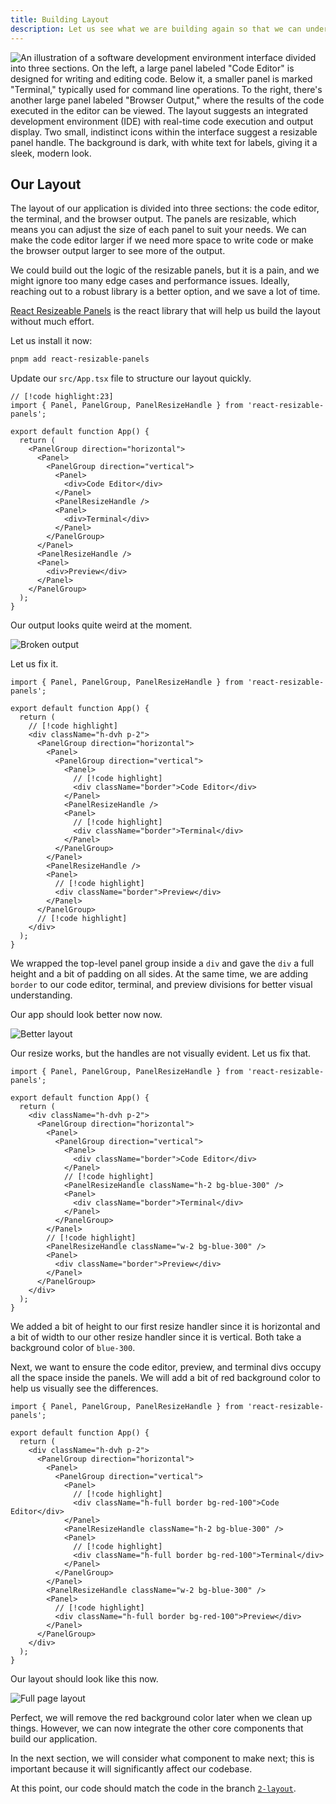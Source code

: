 ```yaml
---
title: Building Layout
description: Let us see what we are building again so that we can understand the layout of our application.
---
```


![An illustration of a software development environment interface divided into three sections. On the left, a large panel labeled "Code Editor" is designed for writing and editing code. Below it, a smaller panel is marked "Terminal," typically used for command line operations. To the right, there's another large panel labeled "Browser Output," where the results of the code executed in the editor can be viewed. The layout suggests an integrated development environment (IDE) with real-time code execution and output display. Two small, indistinct icons within the interface suggest a resizable panel handle. The background is dark, with white text for labels, giving it a sleek, modern look.](./assets/what-are-we-building.webp)

## Our Layout

The layout of our application is divided into three sections: the code editor, the terminal, and the browser output. The panels are resizable, which means you can adjust the size of each panel to suit your needs. We can make the code editor larger if we need more space to write code or make the browser output larger to see more of the output.

We could build out the logic of the resizable panels, but it is a pain, and we might ignore too many edge cases and performance issues. Ideally, reaching out to a robust library is a better option, and we save a lot of time.

[React Resizeable Panels](https://react-resizable-panels.vercel.app/) is the react library that will help us build the layout without much effort.

Let us install it now:

```sh
pnpm add react-resizable-panels
```

Update our `src/App.tsx` file to structure our layout quickly.

```tsx title="src/App.tsx"
// [!code highlight:23]
import { Panel, PanelGroup, PanelResizeHandle } from 'react-resizable-panels';

export default function App() {
  return (
    <PanelGroup direction="horizontal">
      <Panel>
        <PanelGroup direction="vertical">
          <Panel>
            <div>Code Editor</div>
          </Panel>
          <PanelResizeHandle />
          <Panel>
            <div>Terminal</div>
          </Panel>
        </PanelGroup>
      </Panel>
      <PanelResizeHandle />
      <Panel>
        <div>Preview</div>
      </Panel>
    </PanelGroup>
  );
}
```

Our output looks quite weird at the moment.

![Broken output](./assets/2-building-layout-1.webp)

Let us fix it.

```tsx title="src/App.tsx"
import { Panel, PanelGroup, PanelResizeHandle } from 'react-resizable-panels';

export default function App() {
  return (
    // [!code highlight]
    <div className="h-dvh p-2">
      <PanelGroup direction="horizontal">
        <Panel>
          <PanelGroup direction="vertical">
            <Panel>
              // [!code highlight]
              <div className="border">Code Editor</div>
            </Panel>
            <PanelResizeHandle />
            <Panel>
              // [!code highlight]
              <div className="border">Terminal</div>
            </Panel>
          </PanelGroup>
        </Panel>
        <PanelResizeHandle />
        <Panel>
          // [!code highlight]
          <div className="border">Preview</div>
        </Panel>
      </PanelGroup>
      // [!code highlight]
    </div>
  );
}
```

We wrapped the top-level panel group inside a `div` and gave the `div` a full height and a bit of padding on all sides. At the same time, we are adding `border` to our code editor, terminal, and preview divisions for better visual understanding.

Our app should look better now now.

![Better layout](./assets/2-building-layout-2.webp)

Our resize works, but the handles are not visually evident. Let us fix that.

```tsx title="src/App.tsx"
import { Panel, PanelGroup, PanelResizeHandle } from 'react-resizable-panels';

export default function App() {
  return (
    <div className="h-dvh p-2">
      <PanelGroup direction="horizontal">
        <Panel>
          <PanelGroup direction="vertical">
            <Panel>
              <div className="border">Code Editor</div>
            </Panel>
            // [!code highlight]
            <PanelResizeHandle className="h-2 bg-blue-300" />
            <Panel>
              <div className="border">Terminal</div>
            </Panel>
          </PanelGroup>
        </Panel>
        // [!code highlight]
        <PanelResizeHandle className="w-2 bg-blue-300" />
        <Panel>
          <div className="border">Preview</div>
        </Panel>
      </PanelGroup>
    </div>
  );
}
```

We added a bit of height to our first resize handler since it is horizontal and a bit of width to our other resize handler since it is vertical. Both take a background color of `blue-300`.

Next, we want to ensure the code editor, preview, and terminal divs occupy all the space inside the panels. We will add a bit of red background color to help us visually see the differences.

```tsx title="src/App.tsx"
import { Panel, PanelGroup, PanelResizeHandle } from 'react-resizable-panels';

export default function App() {
  return (
    <div className="h-dvh p-2">
      <PanelGroup direction="horizontal">
        <Panel>
          <PanelGroup direction="vertical">
            <Panel>
              // [!code highlight]
              <div className="h-full border bg-red-100">Code Editor</div>
            </Panel>
            <PanelResizeHandle className="h-2 bg-blue-300" />
            <Panel>
              // [!code highlight]
              <div className="h-full border bg-red-100">Terminal</div>
            </Panel>
          </PanelGroup>
        </Panel>
        <PanelResizeHandle className="w-2 bg-blue-300" />
        <Panel>
          // [!code highlight]
          <div className="h-full border bg-red-100">Preview</div>
        </Panel>
      </PanelGroup>
    </div>
  );
}
```

Our layout should look like this now.

![Full page layout](./assets/2-building-layout-3.webp)

Perfect, we will remove the red background color later when we clean up things. However, we can now integrate the other core components that build our application.

In the next section, we will consider what component to make next; this is important because it will significantly affect our codebase.

At this point, our code should match the code in the branch [`2-layout`](https://github.com/Frontend-Hire/stackpack/tree/2-layout).
